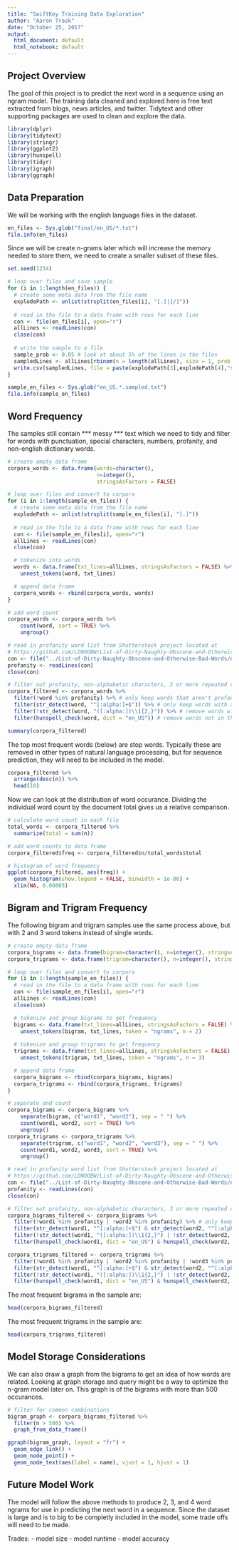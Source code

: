 ---
title: "SwiftKey Training Data Exploration"
author: "Aaron Trask"
date: "October 25, 2017"
output:
  html_document: default
  html_notebook: default
---

## Project Overview
The goal of this project is to predict the next word in a sequence using an ngram model.  The training data cleaned and explored here is free text extracted from blogs, news articles, and twitter.  Tidytext and other supporting packages are used to clean and explore the data.

```{r, message=FALSE}
library(dplyr)
library(tidytext)
library(stringr)
library(ggplot2)
library(hunspell)
library(tidyr)
library(igraph)
library(ggraph)
```

## Data Preparation
We will be working with the english language files in the dataset.
```{r}
en_files <- Sys.glob("final/en_US/*.txt")
file.info(en_files)
```

Since we will be create n-grams later which will increase the memory needed to store them, we need to create a smaller subset of these files.
```{r}
set.seed(1234)

# loop over files and save sample
for (i in 1:length(en_files)) {
  # create some meta data from the file name
  explodePath <- unlist(strsplit(en_files[i], "[.]|[/]"))
  
  # read in the file to a data frame with rows for each line
  con <- file(en_files[i], open="r")
  allLines <- readLines(con)
  close(con)
  
  # write the sample to a file
  sample_prob <- 0.05 # look at about 5% of the lines in the files
  sampledLines <- allLines[rbinom(n = length(allLines), size = 1, prob = sample_prob)==1]
  write.csv(sampledLines, file = paste(explodePath[3],explodePath[4],"sampled",explodePath[5],sep = "."))
}

sample_en_files <- Sys.glob("en_US.*.sampled.txt")
file.info(sample_en_files)
```

## Word Frequency
The samples still contain *** messy *** text which we need to tidy and filter for words with punctuation, special characters, numbers, profanity, and non-english dictionary words.
```{r}
# create empty data frame
corpora_words <- data.frame(words=character(),
                            n=integer(),
                            stringsAsFactors = FALSE)

# loop over files and convert to corpora
for (i in 1:length(sample_en_files)) {
  # create some meta data from the file name
  explodePath <- unlist(strsplit(sample_en_files[i], "[.]"))
  
  # read in the file to a data frame with rows for each line
  con <- file(sample_en_files[i], open="r")
  allLines <- readLines(con)
  close(con)

  # tokenize into words
  words <- data.frame(txt_lines=allLines, stringsAsFactors = FALSE) %>% 
    unnest_tokens(word, txt_lines)

  # append data frame
  corpora_words <- rbind(corpora_words, words)
}

# add word count
corpora_words <- corpora_words %>%
    count(word, sort = TRUE) %>%
    ungroup()

# read in profanity word list from Shutterstock project located at
# https://github.com/LDNOOBW/List-of-Dirty-Naughty-Obscene-and-Otherwise-Bad-Words
con <- file("../List-of-Dirty-Naughty-Obscene-and-Otherwise-Bad-Words/en", open="r")
profanity <- readLines(con)
close(con)

# filter out profanity, non-alphabetic characters, 3 or more repeated characters, and non-english words
corpora_filtered <- corpora_words %>% 
  filter(!word %in% profanity) %>% # only keep words that aren't profanity
  filter(str_detect(word, "^[:alpha:]+$")) %>% # only keep words with alphabetic characters
  filter(!str_detect(word, "([:alpha:])\\1{2,}")) %>% # remove words with 3 or more repeated characters
  filter(hunspell_check(word, dict = "en_US")) # remove words not in the english dictionary

summary(corpora_filtered)
```

The top most frequent words (below) are stop words.  Typically these are removed in other types of natural language processing, but for sequence prediction, they will need to be included in the model.
```{r}
corpora_filtered %>%
  arrange(desc(n)) %>%
  head(10)
```

Now we can look at the distribution of word occurance.  Dividing the individual word count by the document total gives us a relative comparison.
```{r}
# calculate word count in each file
total_words <- corpora_filtered %>%
  summarize(total = sum(n))

# add word counts to data frame
corpora_filtered$freq <- corpora_filtered$n/total_words$total

# histogram of word frequency
ggplot(corpora_filtered, aes(freq)) +
  geom_histogram(show.legend = FALSE, binwidth = 1e-06) +
  xlim(NA, 0.00005)
```

## Bigram and Trigram Frequency
The following bigram and trigram samples use the same process above, but with 2 and 3 word tokens instead of single words.
```{r}
# create empty data frame
corpora_bigrams <- data.frame(bigram=character(), n=integer(), stringsAsFactors = FALSE)
corpora_trigrams <- data.frame(trigram=character(), n=integer(), stringsAsFactors = FALSE)

# loop over files and convert to corpora
for (i in 1:length(sample_en_files)) {
  # read in the file to a data frame with rows for each line
  con <- file(sample_en_files[i], open="r")
  allLines <- readLines(con)
  close(con)

  # tokenize and group bigrams to get frequency
  bigrams <- data.frame(txt_lines=allLines, stringsAsFactors = FALSE) %>%
    unnest_tokens(bigram, txt_lines, token = "ngrams", n = 2)
  
  # tokenize and group trigrams to get frequency
  trigrams <- data.frame(txt_lines=allLines, stringsAsFactors = FALSE) %>%
    unnest_tokens(trigram, txt_lines, token = "ngrams", n = 3)

  # append data frame
  corpora_bigrams <- rbind(corpora_bigrams, bigrams)
  corpora_trigrams <- rbind(corpora_trigrams, trigrams)
}

# separate and count
corpora_bigrams <- corpora_bigrams %>%
    separate(bigram, c("word1", "word2"), sep = " ") %>%
    count(word1, word2, sort = TRUE) %>%
    ungroup()
corpora_trigrams <- corpora_trigrams %>%
    separate(trigram, c("word1", "word2", "word3"), sep = " ") %>%
    count(word1, word2, word3, sort = TRUE) %>%
    ungroup()

# read in profanity word list from Shutterstock project located at
# https://github.com/LDNOOBW/List-of-Dirty-Naughty-Obscene-and-Otherwise-Bad-Words
con <- file("../List-of-Dirty-Naughty-Obscene-and-Otherwise-Bad-Words/en", open="r")
profanity <- readLines(con)
close(con)

# filter out profanity, non-alphabetic characters, 3 or more repeated characters, and non-english words
corpora_bigrams_filtered <- corpora_bigrams %>% 
  filter(!word1 %in% profanity | !word2 %in% profanity) %>% # only keep words that aren't profanity
  filter(str_detect(word1, "^[:alpha:]+$") & str_detect(word2, "^[:alpha:]+$")) %>% # only keep words with alphabetic characters
  filter(!str_detect(word1, "([:alpha:])\\1{2,}") | !str_detect(word2, "([:alpha:])\\1{2,}")) %>% # remove words with 3 or more repeated characters
  filter(hunspell_check(word1, dict = "en_US") & hunspell_check(word2, dict = "en_US")) # remove words not in the english dictionary

corpora_trigrams_filtered <- corpora_trigrams %>% 
  filter(!word1 %in% profanity | !word2 %in% profanity | !word3 %in% profanity) %>% # only keep words that aren't profanity
  filter(str_detect(word1, "^[:alpha:]+$") & str_detect(word2, "^[:alpha:]+$") & str_detect(word3, "^[:alpha:]+$")) %>% # only keep words with alphabetic characters
  filter(!str_detect(word1, "([:alpha:])\\1{2,}") | !str_detect(word2, "([:alpha:])\\1{2,}") | !str_detect(word3, "([:alpha:])\\1{2,}")) %>% # remove words with 3 or more repeated characters
  filter(hunspell_check(word1, dict = "en_US") & hunspell_check(word2, dict = "en_US") & hunspell_check(word3, dict = "en_US")) # remove words not in the english dictionary
```

The most frequent bigrams in the sample are:
```{r, echo=FALSE}
head(corpora_bigrams_filtered)
```

The most frequent trigrams in the sample are:
```{r, echo=FALSE}
head(corpora_trigrams_filtered)
```

## Model Storage Considerations
We can also draw a graph from the bigrams to get an idea of how words are related.  Looking at graph storage and query might be a way to optimize the n-gram model later on.  This graph is of the bigrams with more than 500 occurances.
```{r}
# filter for common combinations
bigram_graph <- corpora_bigrams_filtered %>%
  filter(n > 500) %>%
  graph_from_data_frame()

ggraph(bigram_graph, layout = "fr") +
  geom_edge_link() +
  geom_node_point() +
  geom_node_text(aes(label = name), vjust = 1, hjust = 1)
```


## Future Model Work
The model will follow the above methods to produce 2, 3, and 4 word ngrams for use in predicting the next word in a sequence.  Since the dataset is large and is to big to be completly included in the model, some trade offs will need to be made.

Trades:
- model size
- model runtime
- model accuracy